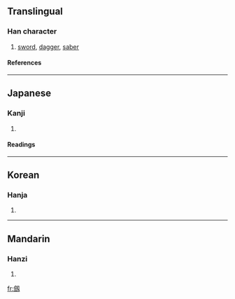 {{see|劍}}

==Translingual==
===Han character===
{{Han char|rn=18|rad=刀|as=14|sn=16|four=|canj=人人尸大 (OOSK)}}
# [[sword]], [[dagger]], [[saber]]
====References====
{{Han ref|kx=0145.211|dkj=02245|dj=0327.020|hdz=10360.070|uh=5294|ud=21140}}
----
==Japanese==
===Kanji===
{{ja-kanji|grade=|rs=刀14}}
# {{defn|Japanese}} 
====Readings====
{{ja-readings|on=[[けん]] (ken)|kun=[[つるぎ]] (tsurugi)}}
----
==Korean==
===Hanja===
{{ko-hanja|hangeul=[[검]]|rv=geom|mr=kŏm}}
# {{defn|Korean}}
----
==Mandarin==
===Hanzi===
{{cmn-hanzi|pin=[[jiàn]] (jian4)|wg=chien<sup>4</sup>}}
# {{defn|Mandarin}}

[[fr:劔]]